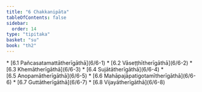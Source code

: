 ```yaml
---
title: "6 Chakkanipāta"
tableOfContents: false
sidebar:
  order: 14
type: "tipitaka"
basket: "su"
book: "th2"
---
```



<DynamicBreadcrumb />



<TableOfContents book="th2" section="6">
* [6.1 Pañcasatamattātherīgāthā](6/6-1)
* [6.2 Vāseṭṭhītherīgāthā](6/6-2)
* [6.3 Khemātherīgāthā](6/6-3)
* [6.4 Sujātātherīgāthā](6/6-4)
* [6.5 Anopamātherīgāthā](6/6-5)
* [6.6 Mahāpajāpatigotamītherīgāthā](6/6-6)
* [6.7 Guttātherīgāthā](6/6-7)
* [6.8 Vijayātherīgāthā](6/6-8)
</TableOfContents>